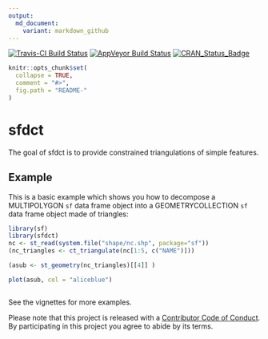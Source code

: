 ```yaml
---
output:
  md_document:
    variant: markdown_github
---
```


<!-- README.md is generated from README.Rmd. Please edit that file -->

[![Travis-CI Build Status](https://travis-ci.org/r-gris/sfdct.svg?branch=master)](https://travis-ci.org/r-gris/sfdct)
[![AppVeyor Build Status](https://ci.appveyor.com/api/projects/status/github/r-gris/sfdct?branch=master&svg=true)](https://ci.appveyor.com/project/r-gris/sfdct)
[![CRAN_Status_Badge](http://www.r-pkg.org/badges/version/sfdct)](https://cran.r-project.org/package=sfdct)


```r
knitr::opts_chunk$set(
  collapse = TRUE,
  comment = "#>",
  fig.path = "README-"
)
```

# sfdct

The goal of sfdct is to provide constrained triangulations of simple features. 

## Example

This is a basic example which shows you how to decompose a MULTIPOLYGON `sf` data frame object into a GEOMETRYCOLLECTION `sf` data frame object made of triangles:

```r
library(sf)
library(sfdct)
nc <- st_read(system.file("shape/nc.shp", package="sf"))
(nc_triangles <- ct_triangulate(nc[1:5, c("NAME")]))

(asub <- st_geometry(nc_triangles)[[4]] )

plot(asub, col = "aliceblue")



```
See the vignettes for more examples. 



Please note that this project is released with a [Contributor Code of Conduct](CONDUCT.md). By participating in this project you agree to abide by its terms.
